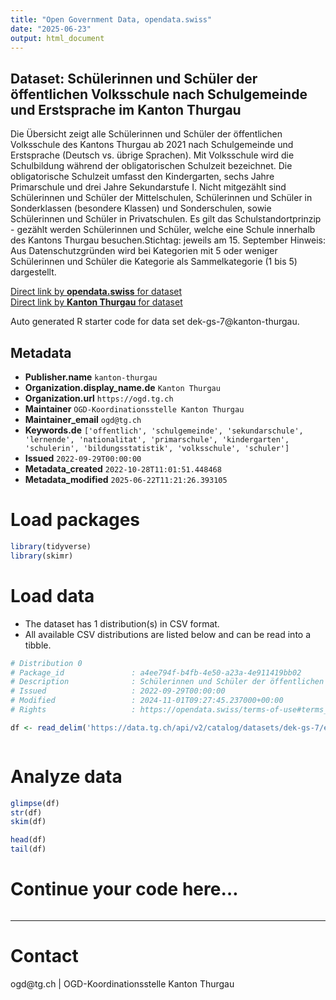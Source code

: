 ```yaml
---
title: "Open Government Data, opendata.swiss"
date: "2025-06-23"
output: html_document
---
```


## Dataset: Schülerinnen und Schüler der öffentlichen Volksschule nach Schulgemeinde und Erstsprache im Kanton Thurgau

Die Übersicht zeigt alle Schülerinnen und Schüler der öffentlichen Volksschule des Kantons Thurgau ab 2021 nach Schulgemeinde und Erstsprache (Deutsch vs. übrige Sprachen). Mit Volksschule wird die Schulbildung während der obligatorischen Schulzeit bezeichnet. Die obligatorische Schulzeit umfasst den Kindergarten, sechs Jahre Primarschule und drei Jahre Sekundarstufe I. Nicht mitgezählt sind Schülerinnen und Schüler der Mittelschulen, Schülerinnen und Schüler in Sonderklassen (besondere Klassen) und Sonderschulen, sowie Schülerinnen und Schüler in Privatschulen. Es gilt das Schulstandortprinzip - gezählt werden Schülerinnen und Schüler, welche eine Schule innerhalb des Kantons Thurgau besuchen.Stichtag: jeweils am 15. September Hinweis: Aus Datenschutzgründen wird bei Kategorien mit 5 oder weniger Schülerinnen und Schüler die Kategorie als Sammelkategorie (1 bis 5) dargestellt.

[Direct link by **opendata.swiss** for dataset](https://opendata.swiss/de/dataset/lernende-der-offentlichen-volksschule-nach-schulgemeinde-und-erstsprache-im-kanton-thurgau)<br>
[Direct link by **Kanton Thurgau** for dataset](https://data.tg.ch/explore/dataset/dek-gs-7/)

Auto generated R starter code for data set dek-gs-7@kanton-thurgau.

## Metadata

- **Publisher.name** `kanton-thurgau`
- **Organization.display_name.de** `Kanton Thurgau`
- **Organization.url** `https://ogd.tg.ch`
- **Maintainer** `OGD-Koordinationsstelle Kanton Thurgau`
- **Maintainer_email** `ogd@tg.ch`
- **Keywords.de** `['offentlich', 'schulgemeinde', 'sekundarschule', 'lernende', 'nationalitat', 'primarschule', 'kindergarten', 'schulerin', 'bildungsstatistik', 'volksschule', 'schuler']`
- **Issued** `2022-09-29T00:00:00`
- **Metadata_created** `2022-10-28T11:01:51.448468`
- **Metadata_modified** `2025-06-22T11:21:26.393105`


# Load packages

```r

library(tidyverse)
library(skimr)

```

# Load data

-   The dataset has 1 distribution(s) in CSV format.
-   All available CSV distributions are listed below and can be read into a tibble.

```r

# Distribution 0
# Package_id               : a4ee794f-b4fb-4e50-a23a-4e911419bb02
# Description              : Schülerinnen und Schüler der öffentlichen Volksschule nach Schulgemeinde und Erstsprache im Kanton Thurgau (csv)
# Issued                   : 2022-09-29T00:00:00
# Modified                 : 2024-11-01T09:27:45.237000+00:00
# Rights                   : https://opendata.swiss/terms-of-use#terms_by

df <- read_delim('https://data.tg.ch/api/v2/catalog/datasets/dek-gs-7/exports/csv?use_labels=true')



```

# Analyze data

```r

glimpse(df)
str(df)
skim(df)

head(df)
tail(df)

```

# Continue your code here...

```r

```

------------------------------------------------------------------------

# Contact

ogd@tg.ch | OGD-Koordinationsstelle Kanton Thurgau
